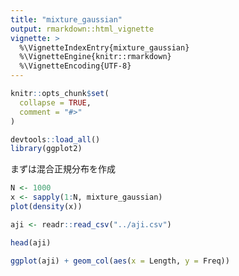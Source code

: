 ```yaml
---
title: "mixture_gaussian"
output: rmarkdown::html_vignette
vignette: >
  %\VignetteIndexEntry{mixture_gaussian}
  %\VignetteEngine{knitr::rmarkdown}
  %\VignetteEncoding{UTF-8}
---
```


```r
knitr::opts_chunk$set(
  collapse = TRUE,
  comment = "#>"
)
```

```r
devtools::load_all()
library(ggplot2)
```

まずは混合正規分布を作成

```r
N <- 1000
x <- sapply(1:N, mixture_gaussian)
plot(density(x))
```


```r
aji <- readr::read_csv("../aji.csv")

head(aji)

ggplot(aji) + geom_col(aes(x = Length, y = Freq))
```
